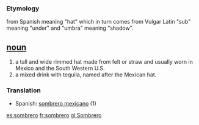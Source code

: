 === Etymology ===
from Spanish meaning "hat" which in turn comes from Vulgar Latin "sub" meaning "under" and "umbra" meaning "shadow".

== [[noun]] ==
#a tall and wide rimmed hat made from felt or straw and usually worn in Mexico and the South Western U.S.
#a mixed drink with tequila, named after the Mexican hat.

===Translation===
{{top}}
*Spanish: [[sombrero mexicano]] (1)
{{bottom}}

[[es:sombrero]]
[[fr:sombrero]]
[[gl:Sombrero]]